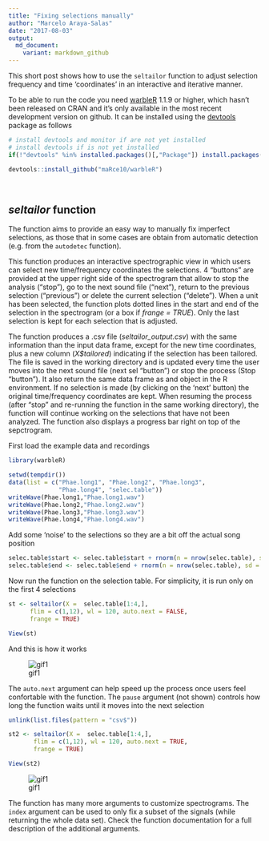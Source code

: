 ```yaml
---
title: "Fixing selections manually"
author: "Marcelo Araya-Salas"
date: "2017-08-03"
output: 
  md_document:
    variant: markdown_github
---
```


This short post shows how to use the `seltailor` function to adjust selection frequency and time 'coordinates' in an interactive and iterative manner.

To be able to run the code you need [warbleR](https://cran.r-project.org/package=warbleR) 1.1.9 or higher, which hasn't been released on CRAN and it's only available in the most recent development version on github. It can be installed using the [devtools](https://cran.r-project.org/package=devtools) package as follows

```r
# install devtools and monitor if are not yet installed
# install devtools if is not yet installed
if(!"devtools" %in% installed.packages()[,"Package"]) install.packages("devtools")

devtools::install_github("maRce10/warbleR")

```
<br>

## *seltailor* function

The function aims to provide an easy way to manually fix imperfect selections, as those that in some cases are obtain from automatic detection (e.g. from the `autodetec` function).

This function produces an interactive spectrographic view in which users can select new time/frequency coordinates the selections. 4 "buttons" are provided at the upper right side of the spectrogram that allow to stop the analysis ("stop"), go to the next sound file ("next"), return to the previous selection ("previous") or delete the current selection ("delete"). When a unit has been selected, the function plots dotted lines in the start and end of the selection in the spectrogram (or a box if *frange = TRUE*). Only the last selection is kept for each selection that is adjusted. 

The function produces a .csv file (*seltailor_output.csv*) with the same information than the input data frame, except for the new time coordinates, plus a new column (*X$tailored*) indicating if the selection has been tailored. The file is saved in the working directory  and is updated every time the user moves into the next sound file (next sel "button") or stop the process (Stop "button"). It also return the same data frame as and object in the R environment. If no selection is made (by clicking on the 'next' button) the original time/frequency coordinates are kept. When resuming the process (after "stop" and re-running the function in the same working directory), the function will continue working on the selections that have not been analyzed. The function also displays a progress bar right on top of the sepctrogram.

First load the example data and recordings 

```r
 
library(warbleR)

setwd(tempdir())
data(list = c("Phae.long1", "Phae.long2", "Phae.long3", 
              "Phae.long4", "selec.table"))
writeWave(Phae.long1,"Phae.long1.wav")
writeWave(Phae.long2,"Phae.long2.wav")
writeWave(Phae.long3,"Phae.long3.wav")
writeWave(Phae.long4,"Phae.long4.wav")

```

Add some 'noise' to the selections so they are a bit off the actual song position

```r

selec.table$start <- selec.table$start + rnorm(n = nrow(selec.table), sd = 0.03)
selec.table$end <- selec.table$end + rnorm(n = nrow(selec.table), sd = 0.03)

```

Now run the function on the selection table. For simplicity, it is run only on the first 4 selections

```r

st <- seltailor(X =  selec.table[1:4,], 
      flim = c(1,12), wl = 120, auto.next = FALSE, 
      frange = TRUE)

View(st)
```

And this is how it works

![gif1](/img/noautonext.gif)


The `auto.next` argument can help speed up the process once users feel confortable with the function. The `pause` argument (not shown) controls how long the function waits until it moves into the next selection

```r

unlink(list.files(pattern = "csv$"))

st2 <- seltailor(X =  selec.table[1:4,], 
       flim = c(1,12), wl = 120, auto.next = TRUE, 
       frange = TRUE)

View(st2)

```

![gif1](/img/autonext.gif)

The function has many more arguments to customize spectrograms. The `index` argument can be used to only fix a subset of the signals (while returning the whole data set). Check the function documentation for a full description of the additional arguments.
